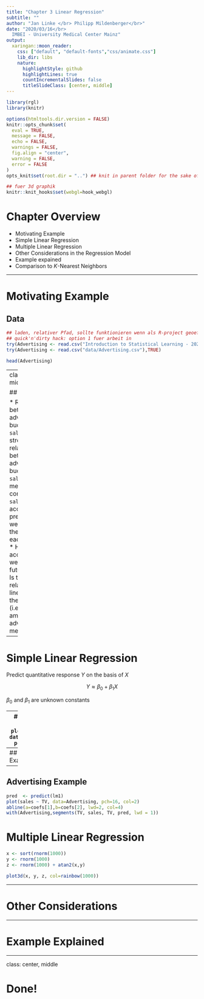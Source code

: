 ```yaml
---
title: "Chapter 3 Linear Regression"
subtitle: ""
author: "Jan Linke </br> Philipp Mildenberger</br>"
date: "2020/03/16</br>
  IMBEI - University Medical Center Mainz"
output: 
  xaringan::moon_reader:
    css: ["default", "default-fonts","css/animate.css"]
    lib_dir: libs
    nature:
      highlightStyle: github
      highlightLines: true
      countIncrementalSlides: false
      titleSlideClass: [center, middle]
---
```


```r
library(rgl)
library(knitr)

options(htmltools.dir.version = FALSE)
knitr::opts_chunk$set(
  eval = TRUE,
  message = FALSE,
  echo = FALSE,
  warnings = FALSE,
  fig.align = "center",
  warning = FALSE,
  error = FALSE
)
opts_knit$set(root.dir = "..") ## knit in parent folder for the sake of easy data access

## fuer 3d graphik
knitr::knit_hooks$set(webgl=hook_webgl)
```

# Chapter Overview

- Motivating Example
- Simple Linear Regression
- Multiple Linear Regression
- Other Considerations in the Regression Model
- Example expained
- Comparison to $K$-Nearest Neighbors

---

# Motivating Example
## Data 
```r
## laden, relativer Pfad, sollte funktionieren wenn als R-project geoeffnet.
## quick'n'dirty hack: option 1 fuer arbeit in 
try(Advertising <- read.csv("Introduction to Statistical Learning - 2020/chapter3-linear_regression/data/Advertising.csv"),TRUE)
try(Advertising <- read.csv("data/Advertising.csv"),TRUE) 
```

```r
head(Advertising)
```

---
class: center, middle

## Questions


* Relationship between advertising budget and `sales`?
* How strong is relationship between advertising budget and `sales`?
* Which media contribute to `sales`?
* How accurately (and precisely) can we estimate the effect of each medium?
* How accurately can we predict future sales?
* Is the relationship linear?
* Is there synergy (i.e. interaction) among the adventising media?

---

# Simple Linear Regression
Predict quantitative response $Y$ on the basis of $X$

$$ Y \approx \beta_0 + \beta_1 X $$ 

$\beta_0$ and $\beta_1$ are unknown constants

---
## Advertising Example 
```r
plot(sales ~ TV, data=Advertising, pch=16, col=2)
```

---
## Advertising Example
```r
lm1 <- lm(sales~TV, data=Advertising)
coefs <- lm1$coefficients
plot(sales ~ TV, data=Advertising, pch=16, col=2)
abline(a=coefs[1],b=coefs[2], lwd=2, col=4)
```

---
## Advertising Example
```r
pred  <- predict(lm1)
plot(sales ~ TV, data=Advertising, pch=16, col=2)
abline(a=coefs[1],b=coefs[2], lwd=2, col=4)
with(Advertising,segments(TV, sales, TV, pred, lwd = 1))
```


# Multiple Linear Regression

```r
x <- sort(rnorm(1000))
y <- rnorm(1000)
z <- rnorm(1000) + atan2(x,y)

plot3d(x, y, z, col=rainbow(1000))

```


---

# Other Considerations

---

# Example Explained

---

class: center, middle

# Done!

